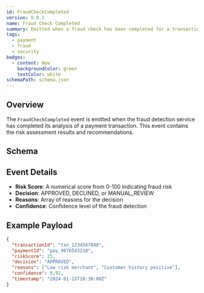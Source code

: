 ```yaml
---
id: FraudCheckCompleted
version: 0.0.1
name: Fraud Check Completed
summary: Emitted when a fraud check has been completed for a transaction
tags:
  - payment
  - fraud
  - security
badges:
  - content: New
    backgroundColor: green
    textColor: white
schemaPath: schema.json
---
```



## Overview

The `FraudCheckCompleted` event is emitted when the fraud detection service has completed its analysis of a payment transaction. This event contains the risk assessment results and recommendations.

## Schema

<SchemaViewer title="FraudCheckCompleted Schema" schemaPath="schema.json" />

## Event Details

- **Risk Score**: A numerical score from 0-100 indicating fraud risk
- **Decision**: APPROVED, DECLINED, or MANUAL_REVIEW
- **Reasons**: Array of reasons for the decision
- **Confidence**: Confidence level of the fraud detection

## Example Payload

```json
{
  "transactionId": "txn_1234567890",
  "paymentId": "pay_9876543210",
  "riskScore": 25,
  "decision": "APPROVED",
  "reasons": ["Low risk merchant", "Customer history positive"],
  "confidence": 0.92,
  "timestamp": "2024-01-15T10:30:00Z"
}
```

<Footer />